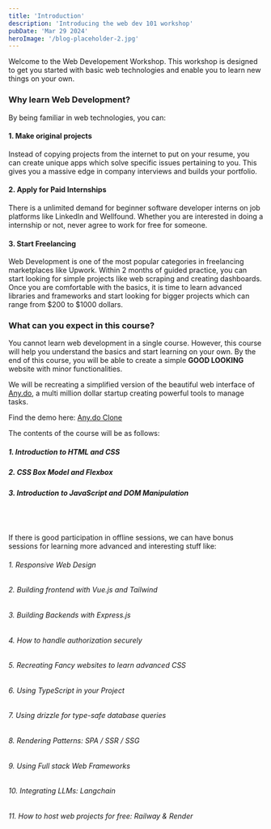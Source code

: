 ```yaml
---
title: 'Introduction'
description: 'Introducing the web dev 101 workshop'
pubDate: 'Mar 29 2024'
heroImage: '/blog-placeholder-2.jpg'
---
```


Welcome to the Web Developement Workshop. This workshop is designed to get you started with basic web technologies and enable you to learn new things on your own. 

### Why learn Web Development?

By being familiar in web technologies, you can:

#### 1. Make original projects
Instead of copying projects from the internet to put on your resume, you can create unique apps which solve specific issues pertaining to you. This gives you a massive edge in company interviews and builds your portfolio.

#### 2. Apply for Paid Internships
There is a unlimited demand for beginner software developer interns on job platforms like LinkedIn and Wellfound. Whether you are interested in doing a internship or not, never agree to work for free for someone.

#### 3. Start Freelancing
Web Development is one of the most popular categories in freelancing marketplaces like Upwork. Within 2 months of guided practice, you can start looking for simple projects like web scraping and creating dashboards. Once you are comfortable with the basics, it is time to learn advanced libraries and frameworks and start looking for bigger projects which can range from $200 to $1000 dollars.

### What can you expect in this course?
You cannot learn web development in a single course. However, this course will help you understand the basics and start learning on your own. By the end of this course, you will be able to create a simple **GOOD LOOKING** website with minor functionalities. 

We will be recreating a simplified version of the beautiful web interface of <a href="https://any.do"  target="_blank">Any.do</a>, a multi million dollar startup creating powerful tools to manage tasks. 

Find the demo here: <a href="/demos/any-do-clone" target="_blank">Any.do Clone</a>


The contents of the course will be as follows:

##### 1. Introduction to HTML and CSS
##### 2. CSS Box Model and Flexbox
##### 3. Introduction to JavaScript and DOM Manipulation

<br/>
<br/>

If there is good participation in offline sessions, we can have bonus sessions for learning more advanced and interesting stuff like:
###### 1. Responsive Web Design
###### 2. Building frontend with Vue.js and Tailwind
###### 3. Building Backends with Express.js 
###### 4. How to handle authorization securely 
###### 5. Recreating Fancy websites to learn advanced CSS
###### 6. Using TypeScript in your Project
###### 7. Using drizzle for type-safe database queries
###### 8. Rendering Patterns: SPA / SSR / SSG
###### 9. Using Full stack Web Frameworks
###### 10. Integrating LLMs: Langchain
###### 11. How to host web projects for free: Railway & Render

